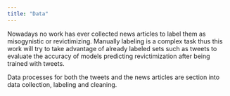 ```yaml
---
title: "Data"
---
```


Nowadays no work has ever collected news articles to label them as misogynistic or revictimizing. Manually labeling is a complex task thus this work will try to take advantage of already labeled sets such as tweets to evaluate the accuracy of models predicting revictimization after being trained with tweets.

Data processes for both the tweets and the news articles are section into data collection, labeling and cleaning.